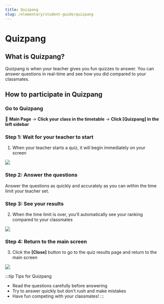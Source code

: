 ```yaml
---
title: Quizpang
slug: /elementary/student-guide/quizpang
---
```



# Quizpang

## What is Quizpang?

Quizpang is when your teacher gives you fun quizzes to answer.
You can answer questions in real-time and see how you did compared to your classmates.

## How to participate in Quizpang

### Go to Quizpang

📍 **Main Page** → **Click your class in the timetable** → **Click [Quizpang] in the left sidebar**

### Step 1: Wait for your teacher to start

1. When your teacher starts a quiz, it will begin immediately on your screen

<Image src="/img/en/elementary/student/10-01.jpg" size="lg" />

### Step 2: Answer the questions

Answer the questions as quickly and accurately as you can within the time limit your teacher set.

### Step 3: See your results

2. When the time limit is over, you'll automatically see your ranking compared to your classmates

<Image src="/img/en/elementary/student/10-02.jpg" size="lg" />

### Step 4: Return to the main screen

3. Click the **[Close]** button to go to the quiz results page and return to the main screen

<Image src="/img/en/elementary/student/10-03.jpg" size="lg" />

:::tip Tips for Quizpang

- Read the questions carefully before answering
- Try to answer quickly but don't rush and make mistakes
- Have fun competing with your classmates!
  :::
